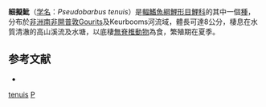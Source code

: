 {{Speciesbox
| name = 細擬魮
| image = Pseudobarbus tenuis.jpg
| status = NT
| status_system = IUCN3.1
| genus = Pseudobarbus
| species = tenuis
| authority = [[Barnard|Barnard]], 1938
| synonyms = *''Barbus tenuis'' <br /><small>Barnard, 1938 </small> 
}}
'''細擬魮'''（[[学名|学名]]：''Pseudobarbus tenuis''）是[[輻鰭魚綱|輻鰭魚綱]][[鯉形目|鯉形目]][[鯉科|鯉科]]的其中一個[[種|種]]，分布於[[非洲|非洲]][[南非|南非]][[開普敦|開普敦]]Gourits及Keurbooms河流域，體長可達8公分，棲息在水質清澈的高山溪流及水塘，以底棲[[無脊椎動物|無脊椎動物]]為食，繁殖期在夏季。
== 参考文献 ==
*{{FishBase_species|genus=Pseudobarbus|species=tenuis|year=2011|month=12}}
{{Taxonbar|from=Q3237991}}

[[Category:擬魮屬|tenuis]]
[[Category:1938年描述的魚類|P]]